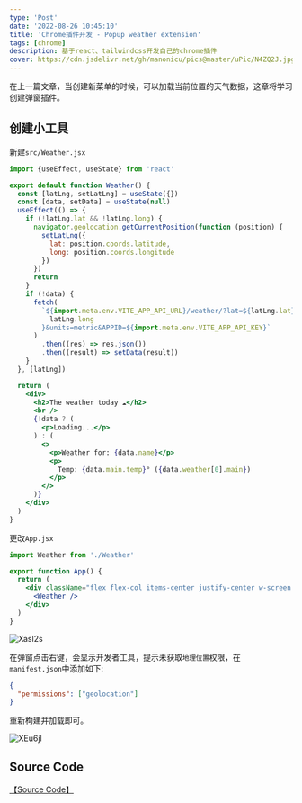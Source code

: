 ```yaml
---
type: 'Post'
date: '2022-08-26 10:45:10'
title: 'Chrome插件开发 - Popup weather extension'
tags: [chrome]
description: 基于react、tailwindcss开发自己的chrome插件
cover: https://cdn.jsdelivr.net/gh/manonicu/pics@master/uPic/N4ZQ2J.jpg
---
```


在上一篇文章，当创建新菜单的时候，可以加载当前位置的天气数据，这章将学习创建弹窗插件。

## 创建小工具

新建`src/Weather.jsx`

```jsx
import {useEffect, useState} from 'react'

export default function Weather() {
  const [latLng, setLatLng] = useState({})
  const [data, setData] = useState(null)
  useEffect(() => {
    if (!latLng.lat && !latLng.long) {
      navigator.geolocation.getCurrentPosition(function (position) {
        setLatLng({
          lat: position.coords.latitude,
          long: position.coords.longitude
        })
      })
      return
    }
    if (!data) {
      fetch(
        `${import.meta.env.VITE_APP_API_URL}/weather/?lat=${latLng.lat}&lon=${
          latLng.long
        }&units=metric&APPID=${import.meta.env.VITE_APP_API_KEY}`
      )
        .then((res) => res.json())
        .then((result) => setData(result))
    }
  }, [latLng])

  return (
    <div>
      <h2>The weather today ☁️</h2>
      <br />
      {!data ? (
        <p>Loading...</p>
      ) : (
        <>
          <p>Weather for: {data.name}</p>
          <p>
            Temp: {data.main.temp}° ({data.weather[0].main})
          </p>
        </>
      )}
    </div>
  )
}
```

更改`App.jsx`

```jsx
import Weather from './Weather'

export function App() {
  return (
    <div className="flex flex-col items-center justify-center w-screen h-screen bg-indigo-400 text-6xl font-bold text-white">
      <Weather />
    </div>
  )
}
```

![Xasl2s](https://cdn.jsdelivr.net/gh/manonicu/pics@master/uPic/Xasl2s.jpg)

在弹窗点击右键，会显示开发者工具，提示未获取`地理位置`权限，在`manifest.json`中添加如下:

```json
{
  "permissions": ["geolocation"]
}
```

重新构建并加载即可。

![XEu6jl](https://cdn.jsdelivr.net/gh/manonicu/pics@master/uPic/XEu6jl.jpg)

## Source Code

[【Source Code】](https://github.com/rebelchris/popup-extension/tree/weather)
